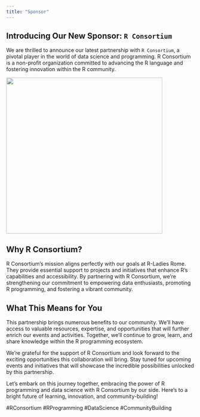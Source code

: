 ```yaml
---
title: "Sponsor"
---
```


## Introducing Our New Sponsor: `R Consortium`

We are thrilled to announce our latest partnership with `R Consortium`, a pivotal player in the world of data science and programming. R Consortium is a non-profit organization committed to advancing the R language and fostering innovation within the R community.

![](images/rconsortium.png){fig-align="center" width="418"}

## Why R Consortium?

R Consortium's mission aligns perfectly with our goals at R-Ladies Rome. They provide essential support to projects and initiatives that enhance R's capabilities and accessibility. By partnering with R Consortium, we're strengthening our commitment to empowering data enthusiasts, promoting R programming, and fostering a vibrant community.

## What This Means for You

This partnership brings numerous benefits to our community. We'll have access to valuable resources, expertise, and opportunities that will further enrich our events and activities. Together, we'll continue to grow, learn, and share knowledge within the R programming ecosystem.

We're grateful for the support of R Consortium and look forward to the exciting opportunities this collaboration will bring. Stay tuned for upcoming events and initiatives that will showcase the incredible possibilities unlocked by this partnership.

Let's embark on this journey together, embracing the power of R programming and data science with R Consortium by our side. Here's to a bright future of learning, innovation, and community-building!

#RConsortium #RProgramming #DataScience #CommunityBuilding

